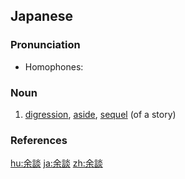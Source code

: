 ==Japanese==
{{ja-kanjitab|よ|だん|yomi=o}}

===Pronunciation===
{{ja-pron|よだん|y=o|acc=h|acc_ref=NHK}}
* Homophones: {{l/ja|予断}}

===Noun===
{{ja-noun|よだん}}

# [[digression]], [[aside]], [[sequel]] (of a story)

===References===
<references/>

[[hu:余談]]
[[ja:余談]]
[[zh:余談]]